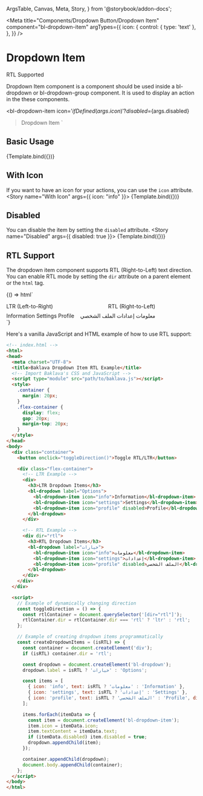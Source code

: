  ArgsTable,
  Canvas,
  Meta,
  Story,
} from '@storybook/addon-docs';

<Meta
  title="Components/Dropdown Button/Dropdown Item"
  component="bl-dropdown-item"
  argTypes={{
    icon: {
      control: {
        type: 'text'
      },
    },
  }}
/>

# Dropdown Item
<bl-badge icon="check_fill">RTL Supported</bl-badge>

Dropdown Item component is a component should be used inside a bl-dropdown or bl-dropdown-group component. It is used to display an action in the these components.

  <bl-dropdown-item
    icon='${ifDefined(args.icon)}'
    ?disabled=${args.disabled}
  >Dropdown Item</bl-dropdown-item>
`

## Basic Usage
<Canvas>
  <Story name="Basic Usage">
    {Template.bind({})}
  </Story>
</Canvas>

## With Icon
If you want to have an icon for your actions, you can use the `icon` attribute.
<Canvas>
  <Story name="With Icon" args={{ icon: "info" }}>
    {Template.bind({})}
  </Story>
</Canvas>

## Disabled
You can disable the item by setting the `disabled` attribute.
<Canvas>
  <Story name="Disabled" args={{ disabled: true }}>
    {Template.bind({})}
  </Story>
</Canvas>

## RTL Support

The dropdown item component supports RTL (Right-to-Left) text direction. You can enable RTL mode by setting the `dir` attribute on a parent element or the `html` tag.

<Canvas>
  <Story name="RTL Support">
    {() => html`
      <div style="display: flex; gap: 16px;">
        <div>
          <p style="margin-bottom: 8px;">LTR (Left-to-Right)</p>
            <bl-dropdown-item icon="info">Information</bl-dropdown-item>
            <bl-dropdown-item icon="settings">Settings</bl-dropdown-item>
            <bl-dropdown-item icon="profile" disabled>Profile</bl-dropdown-item>
        </div>
        <div dir="rtl">
          <p style="margin-bottom: 8px;">RTL (Right-to-Left)</p>
            <bl-dropdown-item icon="info">معلومات</bl-dropdown-item>
            <bl-dropdown-item icon="settings">إعدادات</bl-dropdown-item>
            <bl-dropdown-item icon="profile" disabled>الملف الشخصي</bl-dropdown-item>
        </div>
      </div>
    `}
  </Story>
</Canvas>

Here's a vanilla JavaScript and HTML example of how to use RTL support:

```html
<!-- index.html -->
<html>
<head>
  <meta charset="UTF-8">
  <title>Baklava Dropdown Item RTL Example</title>
  <!-- Import Baklava's CSS and JavaScript -->
  <script type="module" src="path/to/baklava.js"></script>
  <style>
    .container {
      margin: 20px;
    }
    .flex-container {
      display: flex;
      gap: 20px;
      margin-top: 20px;
    }
  </style>
</head>
<body>
  <div class="container">
    <button onclick="toggleDirection()">Toggle RTL/LTR</button>

    <div class="flex-container">
      <!-- LTR Example -->
      <div>
        <h3>LTR Dropdown Items</h3>
        <bl-dropdown label="Options">
          <bl-dropdown-item icon="info">Information</bl-dropdown-item>
          <bl-dropdown-item icon="settings">Settings</bl-dropdown-item>
          <bl-dropdown-item icon="profile" disabled>Profile</bl-dropdown-item>
        </bl-dropdown>
      </div>

      <!-- RTL Example -->
      <div dir="rtl">
        <h3>RTL Dropdown Items</h3>
        <bl-dropdown label="خيارات">
          <bl-dropdown-item icon="info">معلومات</bl-dropdown-item>
          <bl-dropdown-item icon="settings">إعدادات</bl-dropdown-item>
          <bl-dropdown-item icon="profile" disabled>الملف الشخصي</bl-dropdown-item>
        </bl-dropdown>
      </div>
    </div>
  </div>

  <script>
    // Example of dynamically changing direction
    const toggleDirection = () => {
      const rtlContainer = document.querySelector('[dir="rtl"]');
      rtlContainer.dir = rtlContainer.dir === 'rtl' ? 'ltr' : 'rtl';
    };

    // Example of creating dropdown items programmatically
    const createDropdownItems = (isRTL) => {
      const container = document.createElement('div');
      if (isRTL) container.dir = 'rtl';

      const dropdown = document.createElement('bl-dropdown');
      dropdown.label = isRTL ? 'خيارات' : 'Options';

      const items = [
        { icon: 'info', text: isRTL ? 'معلومات' : 'Information' },
        { icon: 'settings', text: isRTL ? 'إعدادات' : 'Settings' },
        { icon: 'profile', text: isRTL ? 'الملف الشخصي' : 'Profile', disabled: true }
      ];

      items.forEach(itemData => {
        const item = document.createElement('bl-dropdown-item');
        item.icon = itemData.icon;
        item.textContent = itemData.text;
        if (itemData.disabled) item.disabled = true;
        dropdown.appendChild(item);
      });

      container.appendChild(dropdown);
      document.body.appendChild(container);
    };
  </script>
</body>
</html>
```

<ArgsTable of="bl-dropdown-item" />
